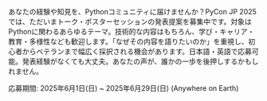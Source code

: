 あなたの経験や知見を、Pythonコミュニティに届けませんか？PyCon JP 2025では、ただいまトーク・ポスターセッションの発表提案を募集中です。対象はPythonに関わるあらゆるテーマ。技術的な内容はもちろん、学び・キャリア・教育・多様性なども歓迎します。「なぜその内容を語りたいのか」を重視し、初心者からベテランまで幅広く採択される機会があります。日本語・英語で応募可能。発表経験がなくても大丈夫。あなたの声が、誰かの一歩を後押しするかもしれません。

応募期間: 2025年6月1日(日) ~ 2025年6月29日(日) (Anywhere on Earth)